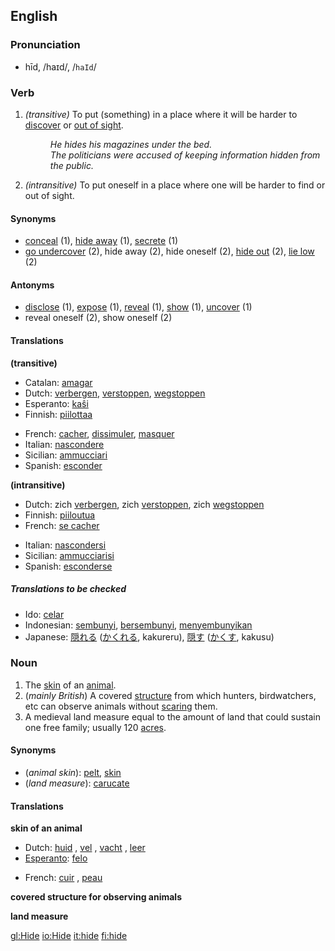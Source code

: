 ==English==

===Pronunciation===
*hīd, /haɪd/, /<tt>haId</tt>/

===Verb===
{{irregverb|'''to hide'''|'''[[hides]]'''|'''[[hid]]'''|'''[[hidden]]'''|'''[[hiding]]'''}}

#''(transitive)'' To put (something) in a place where it will be harder to [[discover]] or [[out of sight]].
#:''He hides his magazines under the bed.''
#:''The politicians were accused of keeping information hidden from the public.''
#''(intransitive)'' To put oneself in a place where one will be harder to find or out of sight.

====Synonyms====
*[[conceal]] (1), [[hide away]] (1), [[secrete]] (1)
*[[go undercover]] (2), hide away (2), hide oneself (2), [[hide out]] (2), [[lie low]] (2)

====Antonyms====
*[[disclose]] (1), [[expose]] (1), [[reveal]] (1), [[show]] (1), [[uncover]] (1)
*reveal oneself (2), show oneself (2)

====Translations====
'''(transitive)'''
{{top}}
*Catalan: [[amagar]]
*Dutch: [[verbergen]], [[verstoppen]], [[wegstoppen]]
*Esperanto: [[kaŝi]]
*Finnish: [[piilottaa]]
{{mid}}
*French: [[cacher]], [[dissimuler]], [[masquer]]
*Italian: [[nascondere]]
*Sicilian: [[ammucciari]]
*Spanish: [[esconder]]
{{bottom}}

'''(intransitive)'''
{{top}}
*Dutch: zich [[verbergen]], zich [[verstoppen]], zich [[wegstoppen]]
*Finnish: [[piiloutua]]
*French: [[se cacher]]
{{mid}}
*Italian: [[nascondersi]]
*Sicilian: [[ammucciarisi]]
*Spanish: [[esconderse]]
{{bottom}}

=====Translations to be checked=====
<!--Remove this section once all of the translations below have been moved into the tables above.-->
{{checktrans}}

*Ido: [[celar]]
*Indonesian: [[sembunyi]], [[sembunyi|bersembunyi]], [[sembunyi|menyembunyikan]]
*Japanese: [[隠れる]] ([[かくれる]], kakureru), [[隠す]] ([[かくす]], kakusu)

===Noun===
{{en-noun|hide|hides}}

# The [[skin]] of an [[animal]].
# (''mainly British'') A covered [[structure]] from which hunters, birdwatchers, etc can observe animals without [[scare|scaring]] them.
# A medieval land measure equal to the amount of land that could sustain one free family; usually 120 [[acre]]s.

====Synonyms====
*(''animal skin''): [[pelt]], [[skin]]
*(''land measure''): [[carucate]]

====Translations====

'''skin of an animal'''
{{top}}
*Dutch: [[huid]] {{f}}, [[vel]] {{n}}, [[vacht]] {{f}}, [[leer]] {{n}}
*[[Esperanto]]: [[felo]]
{{mid}}
*French: [[cuir]] {{m}}, [[peau]] {{f}}
{{bottom}}

'''covered structure for observing animals'''
{{top}}
{{mid}}
{{bottom}}

'''land measure'''
{{top}}
{{mid}}
{{bottom}}

[[gl:Hide]]
[[io:Hide]]
[[it:hide]]
[[fi:hide]]